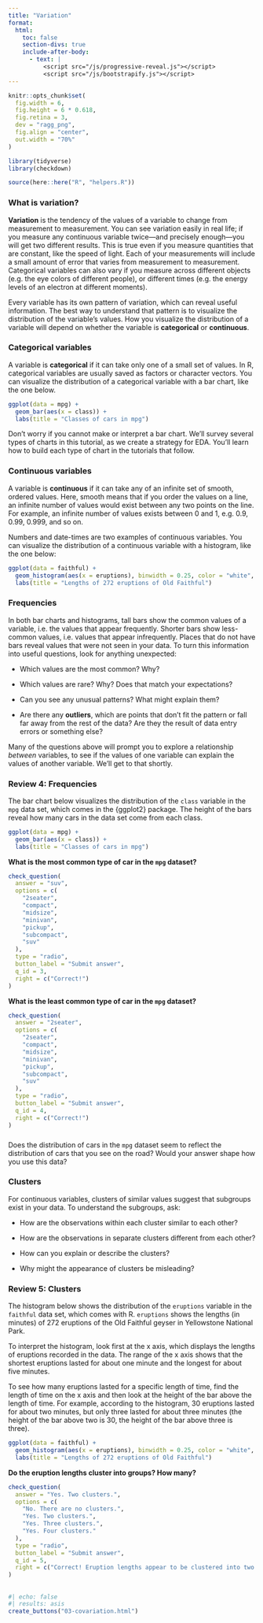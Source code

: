 ```yaml
---
title: "Variation"
format:
  html: 
    toc: false
    section-divs: true
    include-after-body: 
      - text: |
          <script src="/js/progressive-reveal.js"></script>
          <script src="/js/bootstrapify.js"></script>
---
```


```r
knitr::opts_chunk$set(
  fig.width = 6,
  fig.height = 6 * 0.618,
  fig.retina = 3,
  dev = "ragg_png",
  fig.align = "center",
  out.width = "70%"
)

library(tidyverse)
library(checkdown)

source(here::here("R", "helpers.R"))
```


### What is variation? {.no-hide}

**Variation** is the tendency of the values of a variable to change from measurement to measurement. You can see variation easily in real life; if you measure any continuous variable twice---and precisely enough---you will get two different results. This is true even if you measure quantities that are constant, like the speed of light. Each of your measurements will include a small amount of error that varies from measurement to measurement. Categorical variables can also vary if you measure across different objects (e.g. the eye colors of different people), or different times (e.g. the energy levels of an electron at different moments). 

Every variable has its own pattern of variation, which can reveal useful information. The best way to understand that pattern is to visualize the distribution of the variable's values. How you visualize the distribution of a variable will depend on whether the variable is **categorical** or **continuous**. 

### Categorical variables

A variable is **categorical** if it can take only one of a small set of values. In R, categorical variables are usually saved as factors or character vectors. You can visualize the distribution of a categorical variable with a bar chart, like the one below. 

```r
ggplot(data = mpg) +
  geom_bar(aes(x = class)) + 
  labs(title = "Classes of cars in mpg")
```

Don't worry if you cannot make or interpret a bar chart. We'll survey several types of charts in this tutorial, as we create a strategy for EDA. You'll learn how to build each type of chart in the tutorials that follow.

### Continuous variables

A variable is **continuous** if it can take any of an infinite set of smooth, ordered values. Here, smooth means that if you order the values on a line, an infinite number of values would exist between any two points on the line. For example, an infinite number of values exists between 0 and 1, e.g. 0.9, 0.99, 0.999, and so on. 

Numbers and date-times are two examples of continuous variables. You can visualize the distribution of a continuous variable with a histogram, like the one below:

```r
ggplot(data = faithful) +
  geom_histogram(aes(x = eruptions), binwidth = 0.25, color = "white", linewidth = 0.25) + 
  labs(title = "Lengths of 272 eruptions of Old Faithful")
```

### Frequencies

In both bar charts and histograms, tall bars show the common values of a variable, i.e. the values that appear frequently. Shorter bars show less-common values, i.e. values that appear infrequently. Places that do not have bars reveal values that were not seen in your data. To turn this information into useful questions, look for anything unexpected:

* Which values are the most common? Why?

* Which values are rare? Why? Does that match your expectations?

* Can you see any unusual patterns? What might explain them?

* Are there any **outliers**, which are points that don't fit the pattern or fall far away from the rest of the data? Are they the result of data entry errors or something else?

Many of the questions above will prompt you to explore a relationship *between* variables, to see if the values of one variable can explain the values of another variable. We'll get to that shortly.

### Review 4: Frequencies

The bar chart below visualizes the distribution of the `class` variable in the `mpg` data set, which comes in the {ggplot2} package. The height of the bars reveal how many cars in the data set come from each class. 

```r
ggplot(data = mpg) +
  geom_bar(aes(x = class)) + 
  labs(title = "Classes of cars in mpg")
```

::: {.callout-note appearance="simple" icon=false .question}

**What is the most common type of car in the `mpg` dataset?**

```r
check_question(
  answer = "suv", 
  options = c(
    "2seater",
    "compact",
    "midsize",
    "minivan",
    "pickup",
    "subcompact",
    "suv"
  ), 
  type = "radio", 
  button_label = "Submit answer", 
  q_id = 3,
  right = c("Correct!")
)
```
:::

::: {.callout-note appearance="simple" icon=false .question}

**What is the least common type of car in the `mpg` dataset?**

```r
check_question(
  answer = "2seater", 
  options = c(
    "2seater",
    "compact",
    "midsize",
    "minivan",
    "pickup",
    "subcompact",
    "suv"
  ), 
  type = "radio", 
  button_label = "Submit answer", 
  q_id = 4,
  right = c("Correct!")
)
```
:::

###

Does the distribution of cars in the `mpg` dataset seem to reflect the distribution of cars that you see on the road? Would your answer shape how you use this data?

### Clusters

For continuous variables, clusters of similar values suggest that subgroups exist in your data. To understand the subgroups, ask:

* How are the observations within each cluster similar to each other?

* How are the observations in separate clusters different from each other?

* How can you explain or describe the clusters?

* Why might the appearance of clusters be misleading?


### Review 5: Clusters

The histogram below shows the distribution of the `eruptions` variable in the `faithful` data set, which comes with R. `eruptions` shows the lengths (in minutes) of 272 eruptions of the Old Faithful geyser in Yellowstone National Park.

To interpret the histogram, look first at the x axis, which displays the lengths of eruptions recorded in the data. The range of the x axis shows that the shortest eruptions lasted for about one minute and the longest for about five minutes. 

To see how many eruptions lasted for a specific length of time, find the length of time on the x axis and then look at the height of the bar above the length of time. For example, according to the histogram, 30 eruptions lasted for about two minutes, but only three lasted for about three minutes (the height of the bar above two is 30, the height of the bar above three is three).

```r
ggplot(data = faithful) +
  geom_histogram(aes(x = eruptions), binwidth = 0.25, color = "white", linewidth = 0.25) + 
  labs(title = "Lengths of 272 eruptions of Old Faithful")
```

::: {.callout-note appearance="simple" icon=false .question}

**Do the eruption lengths cluster into groups? How many?**

```r
check_question(
  answer = "Yes. Two clusters.", 
  options = c(
    "No. There are no clusters.",
    "Yes. Two clusters.",
    "Yes. Three clusters.",
    "Yes. Four clusters."
  ), 
  type = "radio", 
  button_label = "Submit answer", 
  q_id = 5,
  right = c("Correct! Eruption lengths appear to be clustered into two groups: there are short eruptions (of around 2 minutes) and long eruptions (4-5 minutes), but few eruptions in between.")
)
```
:::


##

```r
#| echo: false
#| results: asis
create_buttons("03-covariation.html")
```

